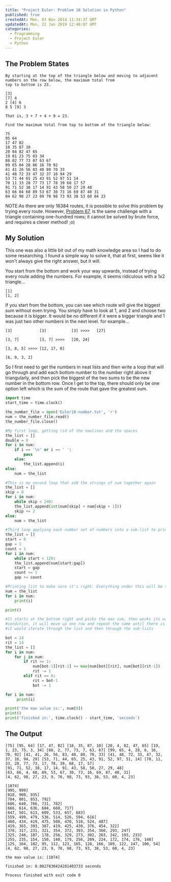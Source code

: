 ```yaml
---
title: "Project Euler: Problem 18 Solution in Python"
published: true
createdAt: Mon, 03 Nov 2014 11:34:37 GMT
updatedAt: Mon, 21 Jan 2019 12:48:07 GMT
categories:
  - Programming
  - Project Euler
  - Python
---
```


## The Problem States

```text
By starting at the top of the triangle below and moving to adjacent numbers on the row below, the maximum total from
top to bottom is 23.

[3]
[7] 4
2 [4] 6
8 5 [9] 3

That is, 3 + 7 + 4 + 9 = 23.

Find the maximum total from top to bottom of the triangle below:

75
95 64
17 47 82
18 35 87 10
20 04 82 47 65
19 01 23 75 03 34
88 02 77 73 07 63 67
99 65 04 28 06 16 70 92
41 41 26 56 83 40 80 70 33
41 48 72 33 47 32 37 16 94 29
53 71 44 65 25 43 91 52 97 51 14
70 11 33 28 77 73 17 78 39 68 17 57
91 71 52 38 17 14 91 43 58 50 27 29 48
63 66 04 68 89 53 67 30 73 16 69 87 40 31
04 62 98 27 23 09 70 98 73 93 38 53 60 04 23
```

NOTE:As there are only 16384 routes, it is possible to solve this problem by trying every route. However,
[Problem 67](https://projecteuler.net/problem=67), is the same challenge with a triangle containing one-hundred rows;
it cannot be solved by brute force, and requires a clever method! ;o)

## My Solution

This one was also a little bit out of my math knowledge area so I had to do some researching. I found a simple way to
solve it, that at first, seems like it won't always give the right answer, but it will.

You start from the bottom and work your way upwards, instead of trying every route adding the numbers. For example,
it seems ridiculous with a 1x2 triangle...

```text
[1]
[1, 2]
```

If you start from the bottom, you can see which route will give the biggest sum without even trying. You simply have
to look at 1, and 2 and choose two because it is bigger. It would be no different if it were a bigger triangle and 1
was just two other numbers in the next level. for example...

```text
[3]            [3]           [3] >>>>   [27]

[3, 7]         [3, 7] >>>>   [20, 24]

[3, 8, 5] >>>> [12, 17, 8]

[6, 9, 3, 2]
```

So I first need to get the numbers in neat lists and then write a loop that will go through and add each bottom
number to the number right above it triangularly, and then pick the biggest of the two sums to be the new number in
the bottom row. Once I get to the top, there should only be one option left which is the sum of the route that gave
the greatest sum.

```python
import time
start_time = time.clock()

the_number_file = open('Euler18-number.txt', 'r')
num = the_number_file.read()
the_number_file.close()

#My first loop, getting rid of the newlines and the spaces
the_list = []
double = 0
for i in num:
    if i == '\n' or i == ' ':
        pass
    else:
        the_list.append(i)
else:
    num = the_list

#This is my second loop that add the strings of num together again
the_list = []
skip = 0
for i in num:
    while skip < 240:
    the_list.append(int(num[skip] + num[skip + 1]))
    skip += 2
else:
    num = the_list

#Third loop applying each number set of numbers into a sub-list to print like a triangle
the_list = []
start = 0
gap = 1
count = 1
for i in num:
    while start < 120:
    the_list.append(num[start:gap])
    start = gap
    count += 1
    gap += count

#Printing list to make sure it's right. Everything under this will be solving the problem
num = the_list
for i in num:
    print(i)

print()

#It starts at the bottom right and picks the max sum, then works its way through the row, when it hits the else
#condition, it will move up one row and repeat the same until there is nothing left. I used two for loops so
#it would iterate through the list and then through the sub-lists

bot = 14
rit = 14
the_list = []
for i in num:
    for j in num:
        if rit >= 1:
            num[bot-1][rit-1] += max(num[bot][rit], num[bot][rit-1])
            rit -= 1
        elif rit == 0:
            rit = bot-1
            bot -= 1

for i in num:
     print(i)

print('the max value is:', num[0])
print()
print('finished in:', time.clock() - start_time, 'seconds')
```

## The Output

```text
[75] [95, 64] [17, 47, 82] [18, 35, 87, 10] [20, 4, 82, 47, 65] [19, 1, 23, 75, 3, 34] [88, 2, 77, 73, 7, 63, 67] [99, 65, 4, 28, 6, 16, 70, 92] [41, 41, 26, 56, 83, 40, 80, 70, 33] [41, 48, 72, 33, 47, 32, 37, 16, 94, 29] [53, 71, 44, 65, 25, 43, 91, 52, 97, 51, 14] [70, 11, 33, 28, 77, 73, 17, 78, 39, 68, 17, 57]
[91, 71, 52, 38, 17, 14, 91, 43, 58, 50, 27, 29, 48]
[63, 66, 4, 68, 89, 53, 67, 30, 73, 16, 69, 87, 40, 31]
[4, 62, 98, 27, 23, 9, 70, 98, 73, 93, 38, 53, 60, 4, 23]

[1074]
[995, 999]
[818, 900, 935]
[704, 801, 853, 792]
[686, 640, 766, 731, 782]
[666, 614, 636, 684, 660, 717]
[647, 501, 613, 609, 533, 657, 683]
[559, 499, 479, 536, 514, 526, 594, 616]
[460, 434, 419, 475, 508, 470, 510, 524, 487]
[419, 365, 393, 387, 419, 425, 430, 376, 454, 322]
[378, 317, 231, 321, 354, 372, 393, 354, 360, 293, 247]
[325, 246, 187, 178, 256, 329, 273, 302, 263, 242, 193, 233]
[255, 235, 154, 150, 140, 179, 256, 209, 224, 172, 174, 176, 148]
[125, 164, 102, 95, 112, 123, 165, 128, 166, 109, 122, 147, 100, 54]
[4, 62, 98, 27, 23, 9, 70, 98, 73, 93, 38, 53, 60, 4, 23]

the max value is: [1074]

finished in: 0.0027830424281403733 seconds

Process finished with exit code 0
```
